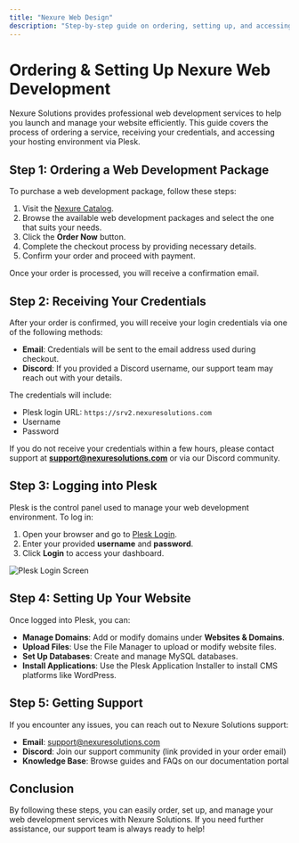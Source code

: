 ```yaml
---
title: "Nexure Web Design"
description: "Step-by-step guide on ordering, setting up, and accessing Nexure Solutions Web Development services."
---
```


# Ordering & Setting Up Nexure Web Development

Nexure Solutions provides professional web development services to help you launch and manage your website efficiently. This guide covers the process of ordering a service, receiving your credentials, and accessing your hosting environment via Plesk.

## Step 1: Ordering a Web Development Package

To purchase a web development package, follow these steps:

1. Visit the [Nexure Catalog](https://nexuresolutions.com/catalog/WebDevelopmentServices/?id=1).
2. Browse the available web development packages and select the one that suits your needs.
3. Click the **Order Now** button.
4. Complete the checkout process by providing necessary details.
5. Confirm your order and proceed with payment.

Once your order is processed, you will receive a confirmation email.

## Step 2: Receiving Your Credentials

After your order is confirmed, you will receive your login credentials via one of the following methods:

- **Email**: Credentials will be sent to the email address used during checkout.
- **Discord**: If you provided a Discord username, our support team may reach out with your details.

The credentials will include:

- Plesk login URL: `https://srv2.nexuresolutions.com`
- Username
- Password

If you do not receive your credentials within a few hours, please contact support at **support@nexuresolutions.com** or via our Discord community.

## Step 3: Logging into Plesk

Plesk is the control panel used to manage your web development environment. To log in:

1. Open your browser and go to [Plesk Login](https://srv2.nexuresolutions.com).
2. Enter your provided **username** and **password**.
3. Click **Login** to access your dashboard.

![Plesk Login Screen](https://plesk.com/assets/img/screenshots/login.png)

## Step 4: Setting Up Your Website

Once logged into Plesk, you can:

- **Manage Domains**: Add or modify domains under **Websites & Domains**.
- **Upload Files**: Use the File Manager to upload or modify website files.
- **Set Up Databases**: Create and manage MySQL databases.
- **Install Applications**: Use the Plesk Application Installer to install CMS platforms like WordPress.

## Step 5: Getting Support

If you encounter any issues, you can reach out to Nexure Solutions support:

- **Email**: [support@nexuresolutions.com](mailto:support@nexuresolutions.com)
- **Discord**: Join our support community (link provided in your order email)
- **Knowledge Base**: Browse guides and FAQs on our documentation portal

## Conclusion

By following these steps, you can easily order, set up, and manage your web development services with Nexure Solutions. If you need further assistance, our support team is always ready to help!
